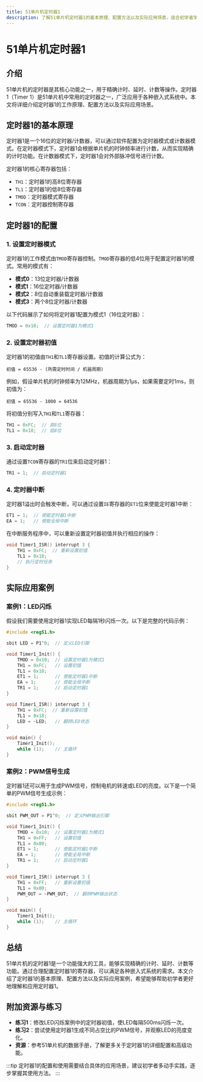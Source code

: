 ```yaml
---
title: 51单片机定时器1
description: 了解51单片机定时器1的基本原理、配置方法以及实际应用场景，适合初学者学习。
---
```


# 51单片机定时器1

## 介绍

51单片机的定时器是其核心功能之一，用于精确计时、延时、计数等操作。定时器1（Timer 1）是51单片机中常用的定时器之一，广泛应用于各种嵌入式系统中。本文将详细介绍定时器1的工作原理、配置方法以及实际应用场景。

## 定时器1的基本原理

定时器1是一个16位的定时器/计数器，可以通过软件配置为定时器模式或计数器模式。在定时器模式下，定时器1会根据单片机的时钟频率进行计数，从而实现精确的计时功能。在计数器模式下，定时器1会对外部脉冲信号进行计数。

定时器1的核心寄存器包括：

- `TH1`：定时器1的高8位寄存器
- `TL1`：定时器1的低8位寄存器
- `TMOD`：定时器模式寄存器
- `TCON`：定时器控制寄存器

## 定时器1的配置

### 1. 设置定时器模式

定时器1的工作模式由`TMOD`寄存器控制。`TMOD`寄存器的低4位用于配置定时器1的模式。常用的模式有：

- **模式0**：13位定时器/计数器
- **模式1**：16位定时器/计数器
- **模式2**：8位自动重装载定时器/计数器
- **模式3**：两个8位定时器/计数器

以下代码展示了如何将定时器1配置为模式1（16位定时器）：

```c
TMOD = 0x10;  // 设置定时器1为模式1
```

### 2. 设置定时器初值

定时器1的初值由`TH1`和`TL1`寄存器设置。初值的计算公式为：

```
初值 = 65536 - (所需定时时间 / 机器周期)
```

例如，假设单片机的时钟频率为12MHz，机器周期为1µs，如果需要定时1ms，则初值为：

```
初值 = 65536 - 1000 = 64536
```

将初值分别写入`TH1`和`TL1`寄存器：

```c
TH1 = 0xFC;  // 高8位
TL1 = 0x18;  // 低8位
```

### 3. 启动定时器

通过设置`TCON`寄存器的`TR1`位来启动定时器1：

```c
TR1 = 1;  // 启动定时器1
```

### 4. 定时器中断

定时器1溢出时会触发中断，可以通过设置`IE`寄存器的`ET1`位来使能定时器1中断：

```c
ET1 = 1;  // 使能定时器1中断
EA = 1;   // 使能全局中断
```

在中断服务程序中，可以重新设置定时器初值并执行相应的操作：

```c
void Timer1_ISR() interrupt 3 {
    TH1 = 0xFC;  // 重新设置初值
    TL1 = 0x18;
    // 执行定时任务
}
```

## 实际应用案例

### 案例1：LED闪烁

假设我们需要使用定时器1实现LED每隔1秒闪烁一次。以下是完整的代码示例：

```c
#include <reg51.h>

sbit LED = P1^0;  // 定义LED引脚

void Timer1_Init() {
    TMOD = 0x10;  // 设置定时器1为模式1
    TH1 = 0xFC;   // 设置初值
    TL1 = 0x18;
    ET1 = 1;      // 使能定时器1中断
    EA = 1;       // 使能全局中断
    TR1 = 1;      // 启动定时器1
}

void Timer1_ISR() interrupt 3 {
    TH1 = 0xFC;  // 重新设置初值
    TL1 = 0x18;
    LED = ~LED;   // 翻转LED状态
}

void main() {
    Timer1_Init();
    while (1);    // 主循环
}
```

### 案例2：PWM信号生成

定时器1还可以用于生成PWM信号，控制电机的转速或LED的亮度。以下是一个简单的PWM信号生成示例：

```c
#include <reg51.h>

sbit PWM_OUT = P1^0;  // 定义PWM输出引脚

void Timer1_Init() {
    TMOD = 0x10;  // 设置定时器1为模式1
    TH1 = 0xFF;   // 设置初值
    TL1 = 0x00;
    ET1 = 1;      // 使能定时器1中断
    EA = 1;       // 使能全局中断
    TR1 = 1;      // 启动定时器1
}

void Timer1_ISR() interrupt 3 {
    TH1 = 0xFF;   // 重新设置初值
    TL1 = 0x00;
    PWM_OUT = ~PWM_OUT;  // 翻转PWM输出状态
}

void main() {
    Timer1_Init();
    while (1);    // 主循环
}
```

## 总结

51单片机的定时器1是一个功能强大的工具，能够实现精确的计时、延时、计数等功能。通过合理配置定时器1的寄存器，可以满足各种嵌入式系统的需求。本文介绍了定时器1的基本原理、配置方法以及实际应用案例，希望能够帮助初学者更好地理解和应用定时器1。

## 附加资源与练习

- **练习1**：修改LED闪烁案例中的定时器初值，使LED每隔500ms闪烁一次。
- **练习2**：尝试使用定时器1生成不同占空比的PWM信号，并观察LED的亮度变化。
- **资源**：参考51单片机的数据手册，了解更多关于定时器1的详细配置和高级功能。

:::tip
定时器1的配置和使用需要结合具体的应用场景，建议初学者多动手实践，逐步掌握其使用方法。
:::